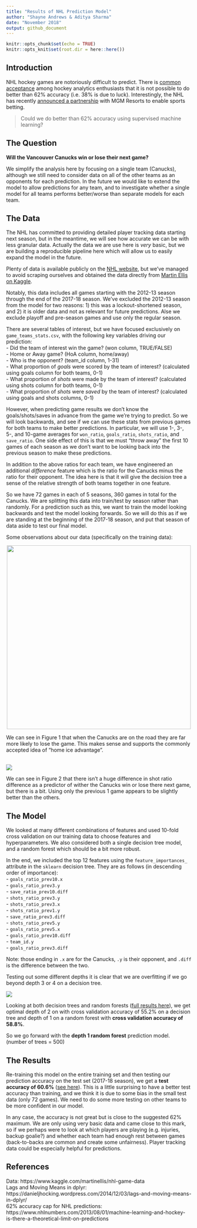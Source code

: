 ```yaml
---
title: "Results of NHL Prediction Model"
author: "Shayne Andrews & Aditya Sharma"
date: "November 2018"
output: github_document
---
```


```r
knitr::opts_chunk$set(echo = TRUE)
knitr::opts_knit$set(root.dir = here::here())
```

## Introduction
NHL hockey games are notoriously difficult to predict. There is [common acceptance](https://www.nhlnumbers.com/2013/08/01/machine-learning-and-hockey-is-there-a-theoretical-limit-on-predictions) among hockey analytics enthusiasts that it is not possible to do better than 62% accuracy (i.e. 38% is due to luck). Interestingly, the NHL has recently [announced a partnership](https://www.nhl.com/news/nhl-mgm-resorts-sports-betting-partnership/c-301392322) with MGM Resorts to enable sports betting.

> Could we do better than 62% accuracy using supervised machine learning?

## The Question

**Will the Vancouver Canucks win or lose their next game?**

We simplify the analysis here by focusing on a single team (Canucks), although we still need to consider data on all of the other teams as an opponents for each prediction. In the future we would like to extend the model to allow predictions for any team, and to investigate whether a single model for all teams performs better/worse than separate models for each team.

## The Data
The NHL has committed to providing detailed player tracking data starting next season, but in the meantime, we will see how accurate we can be with less granular data. Actually the data we are use here is *very* basic, but we are building a reproducible pipeline here which  will allow us to easily expand the model in the future.

Plenty of data is available publicly on the [NHL website](www.nhl.com), but we've managed to avoid scraping ourselves and obtained the data directly from [Martin Ellis on Kaggle](https://www.kaggle.com/martinellis/nhl-game-data).

Notably, this data includes all games starting with the 2012-13 season through the end of the 2017-18 season. We've excluded the 2012-13 season from the model for two reasons: 1) this was a lockout-shortened season, and 2) it is older data and not as relevant for future predictions. Alse we exclude playoff and pre-season games and use only the regular season.

There are several tables of interest, but we have focused exclusively on `game_teams_stats.csv`, with the following key variables driving our prediction:  
- Did the team of interest win the game? (won column, TRUE/FALSE)  
- Home or Away game? (HoA column, home/away)  
- Who is the opponent? (team_id column, 1-31)  
- What proportion of *goals* were scored by the team of interest? (calculated using goals column for both teams, 0-1)  
- What proportion of *shots* were made by the team of interest? (calculated using shots column for both teams, 0-1)  
- What proportion of *shots* were *saved* by the team of interest? (calculated using goals and shots columns, 0-1)  

However, when predicting game results we don't know the goals/shots/saves in advance from the game we're trying to predict. So we will look backwards, and see if we can use these stats from previous games for both teams to make better predictions. In particular, we will use 1-, 3-, 5-, and 10-game averages for `won_ratio`, `goals_ratio`, `shots_ratio`, and `save_ratio`. One side effect of this is that we must "throw away" the first 10 games of each  season as we don't want to be looking back into the previous season to make these predictions.

In addition to the above ratios for each team, we have engineered an additional _difference_ feature which is the ratio for the Canucks minus the ratio for their opponent. The idea here is that it  will give the decision tree a sense of the relative strength of both teams together in one feature.

So we have 72 games in each of 5 seasons, 360 games in total for the Canucks. We are splitting this data into train/test by season rather than randomly. For a prediction such as this, we want to train the model looking backwards and test the model looking forwards. So we will do this as if we are standing at the beginning  of the 2017-18 season, and put that season of data aside to test our final model.

Some observations about our data (specifically on the training data):

<center><img src='../imgs/fig-1_home-away.jpg' width='500px'></center>  

We can see in Figure 1 that when the Canucks are on the road they are far more likely to lose the game. This makes sense and supports the commonly accepted idea of "home ice advantage".

<br>
![](../imgs/fig-2_shots-diff.jpg)  

We can see in Figure 2 that there isn't a huge difference in shot ratio difference as a predictor of wither the Canucks win or lose there next game, but there is a bit. Using only the previous 1 game appears to be slightly better than the others.

## The Model

We looked at many different combinations of features and used 10-fold cross validation on our training data to choose features and hyperparameters. We also considered both a single decision tree model, and a random forest which should be a bit more robust.

In the end, we included the top 12 features using the `feature_importances_` attribute in the `sklearn` decision tree. They are as follows (in descending order of importance):  
- `goals_ratio_prev10.x`  
- `goals_ratio_prev3.y`  
- `save_ratio_prev10.diff`  
- `shots_ratio_prev3.y`  
- `shots_ratio_prev3.x`  
- `shots_ratio_prev1.y`  
- `save_ratio_prev3.diff`  
- `shots_ratio_prev5.y`  
- `goals_ratio_prev5.x`  
- `goals_ratio_prev10.diff`  
- `team_id.y`  
- `goals_ratio_prev3.diff`  

Note: those ending in `.x` are for the Canucks, `.y` is their opponent, and `.diff` is the difference between the two.

Testing out some different depths it is clear that we are overfitting if we go beyond depth 3 or 4 on a decision tree.

![](../results/max_depth.png)

Looking at both decision trees and random forests ([full results here](https://github.com/UBC-MDS/DSCI-522_nhl-game-predictor/blob/master/results/model_selection.csv)), we get optimal depth of 2 on with cross validation accuracy of 55.2% on a decision tree and depth of 1 on a random forest with **cross validation accuracy of 58.8%**.

So we go forward with the **depth 1 random forest** prediction model. (number of trees = 500)

## The Results

Re-training this model on the entire training set and then testing our prediction accuracy on the test set (2017-18 season), we get a **test accuracy of 60.6%** ([see here](https://github.com/UBC-MDS/DSCI-522_nhl-game-predictor/blob/master/results/final_result.csv)). This is a little surprising to have a better test accuracy than training, and we think it is due to some bias in the small test data (only 72 games). We need to do some more testing on other teams to be more confident in our model.

In any case, the accuracy is not great but is close to the suggested 62% maximum. We are only using very basic data and came close to this mark, so if we perhaps were to look at which players are playing (e.g. injuries, backup goalie?) and whether each team had enough rest between games (back-to-backs are common and create some unfairness). Player tracking data could be especially helpful for predictions.

## References
Data: https://www.kaggle.com/martinellis/nhl-game-data  
Lags and Moving Means in dplyr: https://danieljhocking.wordpress.com/2014/12/03/lags-and-moving-means-in-dplyr/  
62% accuracy cap for NHL predictions: https://www.nhlnumbers.com/2013/08/01/machine-learning-and-hockey-is-there-a-theoretical-limit-on-predictions  
